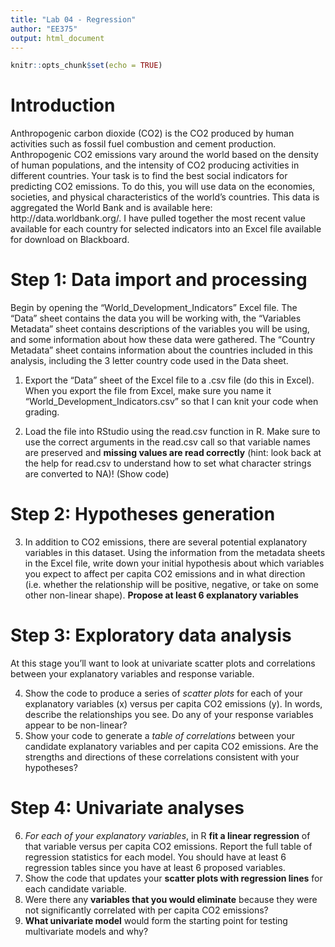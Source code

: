 ```yaml
---
title: "Lab 04 - Regression"
author: "EE375"
output: html_document
---
```


```r
knitr::opts_chunk$set(echo = TRUE)
```

# Introduction

Anthropogenic carbon dioxide (CO2) is the CO2 produced by human activities such as fossil fuel combustion and cement production. Anthropogenic CO2 emissions vary around the world based on the density of human populations, and the intensity of CO2 producing activities in different countries. Your task is to find the best social indicators for predicting CO2 emissions. To do this, you will use data on the economies, societies, and physical characteristics of the world’s countries. This data is aggregated the World Bank and is available here: http://data.worldbank.org/. I have pulled together the most recent value available for each country for selected indicators into an Excel file available for download on Blackboard. 

# Step 1: Data import and processing

Begin by opening the “World_Development_Indicators” Excel file. The “Data” sheet contains the data you will be working with, the “Variables Metadata” sheet contains descriptions of the variables you will be using, and some information about how these data were gathered. The “Country Metadata” sheet contains information about the countries included in this analysis, including the 3 letter country code used in the Data sheet.

1. Export the “Data” sheet of the Excel file to a .csv file (do this in Excel). When you export the file from Excel, make sure you name it “World_Development_Indicators.csv” so that I can knit your code when grading.

2. Load the file into RStudio using the read.csv function in R.  Make sure to use the correct arguments in the read.csv call so that variable names are preserved and **missing values are read correctly** (hint: look back at the help for read.csv to understand how to set what character strings are converted to NA)! (Show code)

# Step 2: Hypotheses generation

3. In addition to CO2 emissions, there are several potential explanatory variables in this dataset. Using the information from the metadata sheets in the Excel file, write down your initial hypothesis about which variables you expect to affect per capita CO2 emissions and in what direction (i.e. whether the relationship will be positive, negative, or take on some other non-linear shape). **Propose at least 6 explanatory variables**

# Step 3: Exploratory data analysis

At this stage you'll want to look at univariate scatter plots and correlations between your explanatory variables and response variable.

4. Show the code to produce a series of *scatter plots* for each of your explanatory variables (x) versus per capita CO2 emissions (y). In words, describe the relationships you see. Do any of your response variables appear to be non-linear? 
5. Show your code to generate a *table of correlations* between your candidate explanatory variables and per capita CO2 emissions. Are the strengths and directions of these correlations consistent with your hypotheses?

# Step 4: Univariate analyses

6. _For each of your explanatory variables_, in R **fit a linear regression** of that variable versus per capita CO2 emissions. Report the full table of regression statistics for each model. You should have at least 6 regression tables since you have at least 6 proposed variables.
7. Show the code that updates your **scatter plots with regression lines** for each candidate variable.
8. Were there any **variables that you would eliminate** because they were not significantly correlated with per capita CO2 emissions? 
9. **What univariate model** would form the starting point for testing multivariate models and why?
